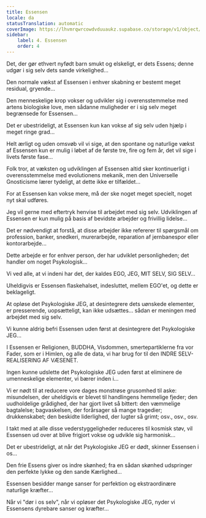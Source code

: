 ```yaml
---
title: Essensen
locale: da
statusTranslation: automatic
coverImage: https://lhvmrqwrcowdvduuaukz.supabase.co/storage/v1/object/public/strapi-uploads/small_cover-tratado-de-psicologia-revolucionaria.webp-5e15e1cec4e0ebebcde5d7fc7565d8fd.webp
sidebar:
    label: 4. Essensen
    order: 4
---
```

Det, der gør ethvert nyfødt barn smukt og elskeligt, er dets Essens; denne udgør i sig selv dets sande virkelighed...

Den normale vækst af Essensen i enhver skabning er bestemt meget residual, gryende...

Den menneskelige krop vokser og udvikler sig i overensstemmelse med artens biologiske love, men sådanne muligheder er i sig selv meget begrænsede for Essensen...

Det er ubestrideligt, at Essensen kun kan vokse af sig selv uden hjælp i meget ringe grad...

Helt ærligt og uden omsvøb vil vi sige, at den spontane og naturlige vækst af Essensen kun er mulig i løbet af de første tre, fire og fem år, det vil sige i livets første fase...

Folk tror, at væksten og udviklingen af Essensen altid sker kontinuerligt i overensstemmelse med evolutionens mekanik, men den Universelle Gnosticisme lærer tydeligt, at dette ikke er tilfældet...

For at Essensen kan vokse mere, må der ske noget meget specielt, noget nyt skal udføres.

Jeg vil gerne med eftertryk henvise til arbejdet med sig selv. Udviklingen af Essensen er kun mulig på basis af bevidste arbejder og frivillig lidelse...

Det er nødvendigt at forstå, at disse arbejder ikke refererer til spørgsmål om profession, banker, snedkeri, murerarbejde, reparation af jernbanespor eller kontorarbejde...

Dette arbejde er for enhver person, der har udviklet personligheden; det handler om noget Psykologisk...

Vi ved alle, at vi indeni har det, der kaldes EGO, JEG, MIT SELV, SIG SELV...

Uheldigvis er Essensen flaskehalset, indesluttet, mellem EGO'et, og dette er beklageligt.

At opløse det Psykologiske JEG, at desintegrere dets uønskede elementer, er presserende, uopsætteligt, kan ikke udsættes... sådan er meningen med arbejdet med sig selv.

Vi kunne aldrig befri Essensen uden først at desintegrere det Psykologiske JEG...

I Essensen er Religionen, BUDDHA, Visdommen, smertepartiklerne fra vor Fader, som er i Himlen, og alle de data, vi har brug for til den INDRE SELV-REALISERING AF VÆSENET.

Ingen kunne udslette det Psykologiske JEG uden først at eliminere de umenneskelige elementer, vi bærer inden i...

Vi er nødt til at reducere vore dages monstrøse grusomhed til aske: misundelsen, der uheldigvis er blevet til handlingens hemmelige fjeder; den uudholdelige grådighed, der har gjort livet så bittert: den væmmelige bagtalelse; bagvaskelsen, der forårsager så mange tragedier; drukkenskabet; den beskidte liderlighed, der lugter så grimt; osv., osv., osv.

I takt med at alle disse vederstyggeligheder reduceres til kosmisk støv, vil Essensen ud over at blive frigjort vokse og udvikle sig harmonisk...

Det er ubestrideligt, at når det Psykologiske JEG er dødt, skinner Essensen i os...

Den frie Essens giver os indre skønhed; fra en sådan skønhed udspringer den perfekte lykke og den sande Kærlighed...

Essensen besidder mange sanser for perfektion og ekstraordinære naturlige kræfter...

Når vi "dør i os selv", når vi opløser det Psykologiske JEG, nyder vi Essensens dyrebare sanser og kræfter...

